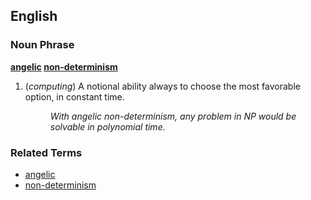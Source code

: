 ==English==

===Noun Phrase===
'''[[angelic]] [[non-determinism]]'''

# (''computing'') A notional ability always to choose the most favorable option, in constant time.
#: ''With angelic non-determinism, any problem in NP would be solvable in polynomial time.''

===Related Terms===
*[[angelic]]
*[[non-determinism]]